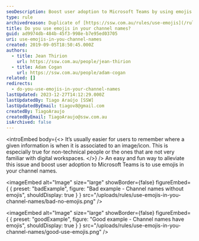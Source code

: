 ```yaml
---
seoDescription: Boost user adoption to Microsoft Teams by using emojis in channel names, making it easier for users to remember where information is located.
type: rule
archivedreason: Duplicate of [https://ssw.com.au/rules/use-emojis](/rules/use-emojis)
title: Do you use emojis in your channel names?
guid: ad9974db-484b-45f3-998e-b7e95ed03705
uri: use-emojis-in-you-channel-names
created: 2019-09-05T18:50:45.000Z
authors:
  - title: Jean Thirion
    url: https://ssw.com.au/people/jean-thirion
  - title: Adam Cogan
    url: https://ssw.com.au/people/adam-cogan
related: []
redirects:
  - do-you-use-emojis-in-your-channel-names
lastUpdated: 2023-12-27T14:12:29.000Z
lastUpdatedBy: Tiago Araújo [SSW]
lastUpdatedByEmail: tiagov8@gmail.com
createdBy: TiagoAraujo
createdByEmail: TiagoAraujo@ssw.com.au
isArchived: false
---
```


<introEmbed
  body={<>
It’s usually easier for users to remember where a given information is when it is associated to an image/icon. This is especially true for non-technical people or the ones that are not very familiar with digital workspaces.
  </>}
/>
An easy and fun way to alleviate this issue and boost user adoption to Microsoft Teams is to use emojis in your channel names.

<imageEmbed
  alt="Image"
  size="large"
  showBorder={false}
  figureEmbed={ {
    preset: "badExample",
    figure: "Bad example - Channel names without emojis",
    shouldDisplay: true
  } }
  src="/uploads/rules/use-emojis-in-you-channel-names/bad-no-emojis.png"
/>


<imageEmbed
  alt="Image"
  size="large"
  showBorder={false}
  figureEmbed={ {
    preset: "goodExample",
    figure: "Good example - Channel names have emojis",
    shouldDisplay: true
  } }
  src="/uploads/rules/use-emojis-in-you-channel-names/good-use-emojis.png"
/>
